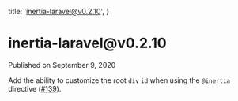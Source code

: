 
  title: 'inertia-laravel@v0.2.10',
}

<h1>inertia-laravel@v0.2.10</h1>

<div className="-mt-8 mb-12 text-base font-medium text-gray-600">Published on September 9, 2020</div>

Add the ability to customize the root `div` `id` when using the `@inertia` directive ([#139](https://github.com/inertiajs/inertia-laravel/pull/139)).
